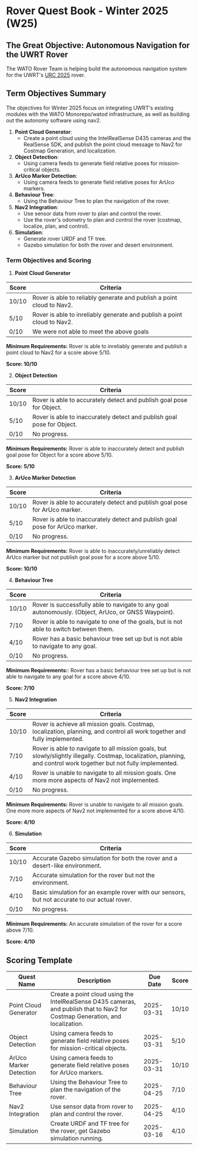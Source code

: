 # Rover Quest Book - Winter 2025 (W25)

## The Great Objective: Autonomous Navigation for the UWRT Rover

The WATO Rover Team is helping build the autonomous navigation system for the UWRT's [URC 2025](https://urc.marssociety.org/home/requirements-guidelines) rover. 

## Term Objectives Summary

The objectives for Winter 2025 focus on integrating UWRT's existing modules with the WATO Monorepo/watod infrastructure, as well as building out the autonomy software using nav2.

1. **Point Cloud Generator**:
    - Create a point cloud using the IntelRealSense D435 cameras and the RealSense SDK, and publish the point cloud message to Nav2 for Costmap Generation, and localization.
2. **Object Detection**:
    - Using camera feeds to generate field relative poses for mission-critical objects.
3. **ArUco Marker Detection**:
    - Using camera feeds to generate field relative poses for ArUco markers.
4. **Behaviour Tree**:
    - Using the Behaviour Tree to plan the navigation of the rover.
5. **Nav2 Integration**:
    - Use sensor data from rover to plan and control the rover.
    - Use the rover's odometry to plan and control the rover (costmap, localize, plan, and control).
6. **Simulation**:
    - Generate rover URDF and TF tree.
    - Gazebo simulation for both the rover and desert environment.

### Term Objectives and Scoring

1. **Point Cloud Generator**

| Score | Criteria                                                                 |
|-------|-------------------------------------------------------------------------|
| 10/10 | Rover is able to reliably generate and publish a point cloud to Nav2. |
| 5/10  | Rover is able to inreliably generate and publish a point cloud to Nav2. | 
| 0/10  | We were not able to meet the above goals                                                            |

**Minimum Requirements:**  Rover is able to inreliably generate and publish a point cloud to Nav2 for a score above 5/10.

**Score: 10/10**

2. **Object Detection**

| Score | Criteria                                                                 |
|-------|-------------------------------------------------------------------------|
| 10/10 | Rover is able to accurately detect and publish goal pose for Object. |
| 5/10  | Rover is able to inaccurately detect and publish goal pose for Object. |
| 0/10  | No progress.                                                            |

**Minimum Requirements:** Rover is able to inaccurately detect and publish goal pose for Object for a score above 5/10.

**Score: 5/10**

3. **ArUco Marker Detection**

| Score | Criteria                                                                 |
|-------|-------------------------------------------------------------------------|
| 10/10 | Rover is able to accurately detect and publish goal pose for ArUco marker. |
| 5/10  | Rover is able to inaccurately detect and publish goal pose for ArUco marker. |
| 0/10  | No progress.                                                            |

**Minimum Requirements:** Rover is able to inaccurately/unreliably detect ArUco marker but not publish goal pose for a score above 5/10.

**Score: 10/10**

4. **Behaviour Tree**

| Score | Criteria                                                                 |
|-------|-------------------------------------------------------------------------|
| 10/10 | Rover is successfully able to navigate to any goal autonomously. (Object, ArUco, or GNSS Waypoint). |
| 7/10 | Rover is able to navigate to one of the goals, but is not able to switch between them. |
| 4/10 | Rover has a basic behaviour tree set up but is not able to navigate to any goal. |
| 0/10 |  No progress.                                                            |

**Minimum Requirements:**: Rover has a basic behaviour tree set up but is not able to navigate to any goal for a score above 4/10.

**Score: 7/10**

5. **Nav2 Integration**

| Score | Criteria                                                                 |
|-------|-------------------------------------------------------------------------|
| 10/10 | Rover is achieve all mission goals. Costmap, localization, planning, and control all work together and fully implemented. |
| 7/10 | Rover is able to navigate to all mission goals, but slowly/slightly illegally. Costmap, localization, planning, and control work together but not fully implemented. |
| 4/10 | Rover is unable to navigate to all mission goals. One more more aspects of Nav2 not implemented. |
| 0/10 |  No progress.                                                            |

**Minimum Requirements:** Rover is unable to navigate to all mission goals. One more more aspects of Nav2 not implemented for a score above 4/10.

**Score: 4/10**

6. **Simulation**

| Score | Criteria                                                                 |
|-------|-------------------------------------------------------------------------|
| 10/10 | Accurate Gazebo simulation for both the rover and a desert-like environment. |
| 7/10 | Accurate simulation for the rover but not the environment.
| 4/10 | Basic simulation for an example rover with our sensors, but not accurate to our actual rover. |
| 0/10 |  No progress.                                                            |

**Minimum Requirements:** An accurate simulation of the rover for a score above 7/10.

**Score: 4/10**

## Scoring Template

| Quest Name | Description | Due Date | Score |
|------------|-------------|----------|-------|
| Point Cloud Generator | Create a point cloud using the IntelRealSense D435 cameras, and publish that to Nav2 for Costmap Generation, and localization. | 2025-03-31 | 10/10 |
| Object Detection | Using camera feeds to generate field relative poses for mission-critical objects. | 2025-03-31 | 5/10 |
| ArUco Marker Detection | Using camera feeds to generate field relative poses for ArUco markers. | 2025-03-31 | 10/10 |
| Behaviour Tree | Using the Behaviour Tree to plan the navigation of the rover. | 2025-04-25 | 7/10 |
| Nav2 Integration | Use sensor data from rover to plan and control the rover. | 2025-04-25 | 4/10 |
| Simulation | Create URDF and TF tree for the rover, get Gazebo simulation running. | 2025-03-16 | 4/10 |
